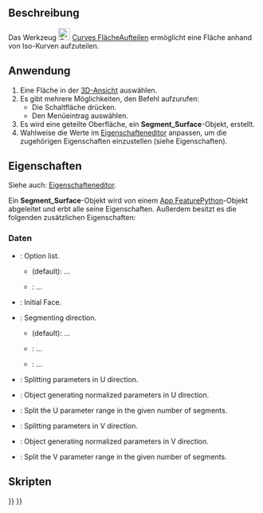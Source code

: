 <languages/>

{{Docnav/de
|[[Curves_GordonSurface/de|GordonFläche]]
|[[Curves_CompressionSpring/de|Druckfeder]]
|[[Curves_Workbench/de|Curves]]
|IconL=Curves_GordonSurface.svg
|IconR=Curves_CompressionSpring.svg
|IconC=Curves_workbench_icon.svg
}}

{{GuiCommand/de
|Name=Curves SegmentSurface
|Name/de=Curves FlächeAufteilen
|MenuLocation=Surfaces → Segment surface
|Workbenches=[[Curves_Workbench/de|Curves]]
}}

<span id="Description"></span>
==Beschreibung==

Das Werkzeug [[Image:Curves_SegmentSurface.svg|24px]] [[Curves_SegmentSurface/de|Curves FlächeAufteilen]] ermöglicht eine Fläche anhand von Iso-Kurven aufzuteilen.

<span id="Usage"></span>
==Anwendung==

# Eine Fläche in der [[3D_view|3D-Ansicht]] auswählen.
# Es gibt mehrere Möglichkeiten, den Befehl aufzurufen:
#* Die Schaltfläche {{Button|[[Image:Curves_SegmentSurface.svg|16px]] [[Curves_SegmentSurface/de|Fläche aufteilen]]}} drücken.
#* Den Menüeintrag {{MenuCommand|Curves → [[Image:Curves_SegmentSurface.svg|16px]] Fläche aufteilen}} auswählen.
# Es wird eine geteilte Oberfläche, ein '''Segment_Surface'''-Objekt, erstellt.
# Wahlweise die Werte im [[Property_editor/de|Eigenschafteneditor]] anpassen, um die zugehörigen Eigenschaften einzustellen (siehe Eigenschaften).

<span id="Properties"></span>
==Eigenschaften==

Siehe auch: [[Property_editor/de|Eigenschafteneditor]].

Ein '''Segment_Surface'''-Objekt wird von einem [[App_FeaturePython/de|App FeaturePython]]-Objekt abgeleitet und erbt alle seine Eigenschaften. Außerdem besitzt es die folgenden zusätzlichen Eigenschaften:

<span id="Data"></span>
===Daten===

{{TitleProperty|Base}}

<div lang="en" dir="ltr" class="mw-content-ltr">
* {{PropertyData|Option|Enumeration}}: Option list.
** {{Value|Custom}} (default): ...
** {{Value|Auto}}: ...
* {{PropertyData|Source|LinkSub}}: Initial Face.
</div>

{{TitleProperty|Option Auto}}

<div lang="en" dir="ltr" class="mw-content-ltr">
* {{PropertyData|Direction|Enumeration}}: Segmenting direction.
** {{Value|U}} (default): ...
** {{Value|V}}: ...
** {{Value|Both}}: ...
</div>

{{TitleProperty|UDirection}}

<div lang="en" dir="ltr" class="mw-content-ltr">
* {{PropertyData|Knots U|FloatList}}: Splitting parameters in U direction.
* {{PropertyData|Knots UProvider|Link}}: Object generating normalized parameters in U direction.
* {{PropertyData|Number U|Integer}}: Split the U parameter range in the given number of segments.
</div>

{{TitleProperty|VDirection}}

<div lang="en" dir="ltr" class="mw-content-ltr">
* {{PropertyData|Knots V|FloatList}}: Splitting parameters in V direction.
* {{PropertyData|Knots VProvider|Link}}: Object generating normalized parameters in V direction.
* {{PropertyData|Number V|Integer}}: Split the V parameter range in the given number of segments.
</div>

<span id="Scripting"></span>
==Skripten==


{{Docnav/de
|[[Curves_GordonSurface/de|GordonFläche]]
|[[Curves_CompressionSpring/de|Druckfeder]]
|[[Curves_Workbench/de|Curves]]
|IconL=Curves_GordonSurface.svg
|IconR=Curves_CompressionSpring.svg
|IconC=Curves_workbench_icon.svg
}}

{{Curves Tools navi{{#translation:}}}}
{{Userdocnavi{{#translation:}}}}